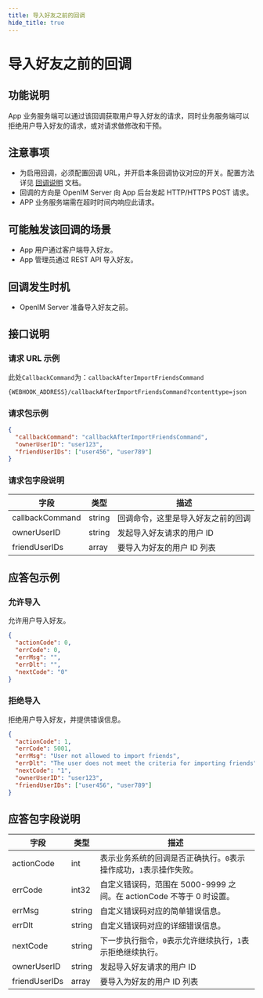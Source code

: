 ```yaml
---
title: 导入好友之前的回调
hide_title: true
---
```


# 导入好友之前的回调

## 功能说明

App 业务服务端可以通过该回调获取用户导入好友的请求，同时业务服务端可以拒绝用户导入好友的请求，或对请求做修改和干预。

## 注意事项

- 为启用回调，必须配置回调 URL，并开启本条回调协议对应的开关。配置方法详见 [回调说明](../introduction) 文档。
- 回调的方向是 OpenIM Server 向 App 后台发起 HTTP/HTTPS POST 请求。
- APP 业务服务端需在超时时间内响应此请求。

## 可能触发该回调的场景

- App 用户通过客户端导入好友。
- App 管理员通过 REST API 导入好友。

## 回调发生时机

- OpenIM Server 准备导入好友之前。

## 接口说明

### 请求 URL 示例

此处`CallbackCommand`为：`callbackAfterImportFriendsCommand`
```plaintext
{WEBHOOK_ADDRESS}/callbackAfterImportFriendsCommand?contenttype=json
```

### 请求包示例

```json
{
  "callbackCommand": "callbackAfterImportFriendsCommand",
  "ownerUserID": "user123",
  "friendUserIDs": ["user456", "user789"]
}
```

### 请求包字段说明

| 字段            | 类型   | 描述                               |
| --------------- | ------ | ---------------------------------- |
| callbackCommand | string | 回调命令，这里是导入好友之前的回调 |
| ownerUserID     | string | 发起导入好友请求的用户 ID          |
| friendUserIDs   | array  | 要导入为好友的用户 ID 列表         |

## 应答包示例

### 允许导入

允许用户导入好友。

```json
{
  "actionCode": 0,
  "errCode": 0,
  "errMsg": "",
  "errDlt": "",
  "nextCode": "0"
}
```

### 拒绝导入

拒绝用户导入好友，并提供错误信息。

```json
{
  "actionCode": 1,
  "errCode": 5001,
  "errMsg": "User not allowed to import friends",
  "errDlt": "The user does not meet the criteria for importing friends",
  "nextCode": "1",
  "ownerUserID": "user123",
  "friendUserIDs": ["user456", "user789"]
}
```

## 应答包字段说明

| 字段          | 类型   | 描述                                                                 |
| ------------- | ------ | -------------------------------------------------------------------- |
| actionCode    | int    | 表示业务系统的回调是否正确执行。`0`表示操作成功，`1`表示操作失败。   |
| errCode       | int32  | 自定义错误码，范围在 5000-9999 之间。在 actionCode 不等于 0 时设置。 |
| errMsg        | string | 自定义错误码对应的简单错误信息。                                     |
| errDlt        | string | 自定义错误码对应的详细错误信息。                                     |
| nextCode      | string | 下一步执行指令，`0`表示允许继续执行，`1`表示拒绝继续执行。           |
| ownerUserID   | string | 发起导入好友请求的用户 ID                                            |
| friendUserIDs | array  | 要导入为好友的用户 ID 列表                                           |

